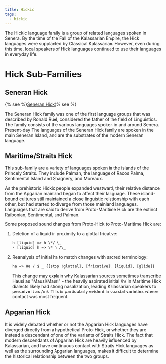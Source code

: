 ```yaml
---
title: Hickic
tags:
  - hickic
---
```


The Hickic language family is a group of related languages spoken in Senera. By
the time of the Fall of the Kalassarian Empire, the Hick languages were
supplanted by Classical Kalassarian. However, even during this time, local
speakers of Hick languages continued to use their languages in everyday life.

# Hick Sub-Families

## Seneran Hick

{% see %}[Seneran Hick](@/languages/hickic/seneran/){% see %}

The Seneran Hick family was one of the first language groups that was described
by Ronald Ruel, considered the father of the field of Linguistics. The family
consists of the various languages spoken in and around Senera. Present-day The
languages of the Seneran Hick family are spoken in the main Seneran Island, and
are the substrates of the modern Seneran language.

## Maritime/Straits Hick

This sub-family are a variety of languages spoken in the islands of the Princely
Straits. They include Palman, the language of Racos Palma, Sentimental Island
and Shagnery, and Moreaux.

As the prehistoric Hickic people expanded westward, their relative distance from
the Apgarian mainland began to affect their language. These island-bound
cultures still maintained a close linguistic relationship with each other, but
had started to diverge from those mainland languages. Languages that are said to
derive from Proto-Maritime Hick are the extinct Raibonian, Sentimental, and
Palman.

Some proposed sound changes from Proto-Hick to Proto-Maritime Hick are:

1. Deletion of a liquid in proximity to a glottal fricative:

   ```txt
   h [liquid] => h \*/ \_
   - [liquid] h => \* h /\_
   ```

2. Reanalysis of initial ha to match changes with sacred terminology:

   ```txt
   ha => θə / $ _ {[stop !glottal], [fricative], [liquid], [glide]}
   ```

   This change may explain why Kalassarian sources sometimes transcribe Hausi as
   "Mausi/Mauri" - the heavily aspirated initial /h/ in Maritime Hick dialects
   likely had strong nasalization, leading Kalassarian speakers to perceive it
   as /m/. This is particularly evident in coastal varieties where contact was
   most frequent.

## Apgarian Hick

It is widely debated whether or not the Apgarian Hick languages have diverged
directly from a hypothetical Proto-Hick, or whether they are instead a
descendant of one of the variants of Straits Hick. The fact that modern
descendants of Apgarian Hick are heavily influenced by Kalassarian, and have
continuous contact with Straits Hick languages as well as the surrounding
Apgarian languages, makes it difficult to determine the historical relationship
between the two groups.
